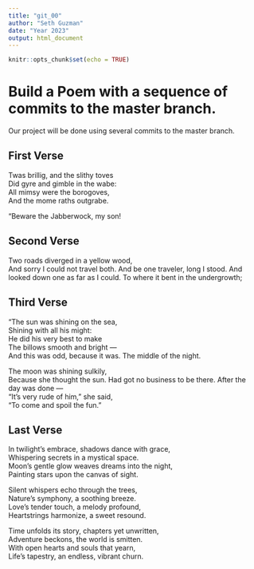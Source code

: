 ```yaml
---
title: "git_00"
author: "Seth Guzman"
date: "Year 2023"
output: html_document
---
```


```r
knitr::opts_chunk$set(echo = TRUE)
```
# Build a Poem with a sequence of commits to the master branch.
Our project will be done using several commits to the master branch.
<!-- Do not modify or change any text in "!--" bracketed areas such as this --- these are instructions to
you, if you change any of this the git program will notice it and compromise your git merging strategy !-->

## First Verse 
<!--Put the first five lines of a poem by Lewis Carrol in this section!-->
Twas brillig, and the slithy toves  
      Did gyre and gimble in the wabe:   
All mimsy were the borogoves,  
      And the mome raths outgrabe.  

“Beware the Jabberwock, my son!  
      
       
## Second Verse
<!--Put the first five lines of a poem by Robert Frost here!-->

Two roads diverged in a yellow wood,  
And sorry I could not travel both. 
And be one traveler, long I stood. 
And looked down one as far as I could. 
To where it bent in the undergrowth;  


## Third Verse
<!--Put the first two verses of The Walrus and the Carpenter here!-->

"The sun was shining on the sea,  
      Shining with all his might:  
He did his very best to make  
      The billows smooth and bright —  
And this was odd, because it was. 
      The middle of the night.  

The moon was shining sulkily,  
      Because she thought the sun. 
Had got no business to be there. 
      After the day was done —  
"It's very rude of him," she said,  
      "To come and spoil the fun."  
      
      
## Last Verse
<!--Put a short poem of your choice 8-20 lines,here!-->

In twilight's embrace, shadows dance with grace,  
Whispering secrets in a mystical space.  
Moon's gentle glow weaves dreams into the night,  
Painting stars upon the canvas of sight.   

Silent whispers echo through the trees,  
Nature's symphony, a soothing breeze.  
Love's tender touch, a melody profound,  
Heartstrings harmonize, a sweet resound.  

Time unfolds its story, chapters yet unwritten,  
Adventure beckons, the world is smitten.  
With open hearts and souls that yearn,  
Life's tapestry, an endless, vibrant churn.  
